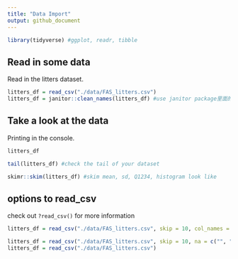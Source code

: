 ```yaml
---
title: "Data Import"
output: github_document
---
```


```r
library(tidyverse) #ggplot, readr, tibble
```

## Read in some data 

Read in the litters dataset.
```r
litters_df = read_csv("./data/FAS_litters.csv")
litters_df = janitor::clean_names(litters_df) #use janitor package里面的clean_names function
```


## Take a look at the data

Printing in the console.

```r
litters_df
```

```r
tail(litters_df) #check the tail of your dataset
```

```r
skimr::skim(litters_df) #skim mean, sd, Q1234, histogram look like
```


## options to read_csv

check out `?read_csv()` for more information
```r
litters_df = read_csv("./data/FAS_litters.csv", skip = 10, col_names = FALSE)

```

```r
litters_df = read_csv("./data/FAS_litters.csv", skip = 10, na = c("", "NA", ".", 999))
litters_df = read_csv("./data/FAS_litters.csv")
```

